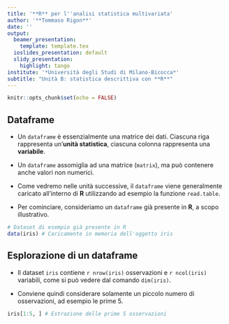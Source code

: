 ```yaml
---
title: '**R** per l''analisi statistica multivariata'
author: '**Tommaso Rigon**'
date: ''
output:
  beamer_presentation: 
    template: template.tex
  ioslides_presentation: default
  slidy_presentation:
    highlight: tango
institute: '*Università degli Studi di Milano-Bicocca*'
subtitle: "Unità B: statistica descrittiva con **R**"
---
```


```r
knitr::opts_chunk$set(echo = FALSE)
```

## Dataframe

- Un `dataframe` è essenzialmente una matrice dei dati. Ciascuna riga rappresenta un'**unità statistica**, ciascuna colonna rappresenta una **variabile**.

- Un `dataframe` assomiglia ad una matrice (`matrix`), ma può contenere anche valori non numerici.

- Come vedremo nelle unità successive, il `dataframe` viene generalmente caricato all'interno di **R** utilizzando ad esempio la funzione `read.table`.

- Per cominciare, consideriamo un `dataframe` già presente in **R**, a scopo illustrativo. 

```r
# Dataset di esempio già presente in R
data(iris) # Caricamente in memoria dell'oggetto iris
```


## Esplorazione di un dataframe

- Il dataset `iris` contiene `r nrow(iris)` osservazioni e `r ncol(iris)` variabili, come si può vedere dal comando `dim(iris)`.

- Conviene quindi considerare solamente un piccolo numero di osservazioni, ad esempio le prime 5.

```r
iris[1:5, ] # Estrazione delle prime 5 osservazioni
```